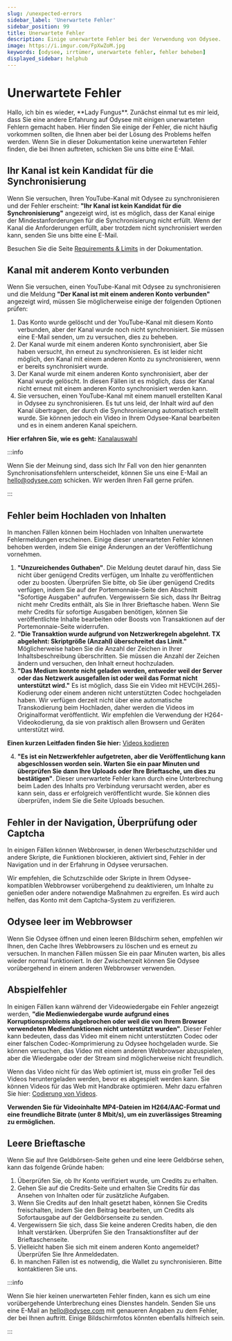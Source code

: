 ```yaml
---
slug: /unexpected-errors
sidebar_label: 'Unerwartete Fehler'
sidebar_position: 99
title: Unerwartete Fehler
description: Einige unerwartete Fehler bei der Verwendung von Odysee.
image: https://i.imgur.com/FpXwZoM.jpg
keywords: [odysee, irrtümer, unerwartete fehler, fehler beheben]
displayed_sidebar: helphub
---
```


# Unerwartete Fehler


<FungusCard size="12">
	Hallo, ich bin es wieder, **Lady Fungus**. Zunächst einmal tut es mir leid, dass Sie eine andere Erfahrung auf Odysee mit einigen unerwarteten Fehlern gemacht haben. Hier finden Sie einige der Fehler, die nicht häufig vorkommen sollten, die Ihnen aber bei der Lösung des Problems helfen werden. Wenn Sie in dieser Dokumentation keine unerwarteten Fehler finden, die bei Ihnen auftreten, schicken Sie uns bitte eine E-Mail.
</FungusCard>

## Ihr Kanal ist kein Kandidat für die Synchronisierung

Wenn Sie versuchen, Ihren YouTube-Kanal mit Odysee zu synchronisieren und der Fehler erscheint: **"Ihr Kanal ist kein Kandidat für die Synchronisierung"** angezeigt wird, ist es möglich, dass der Kanal einige der Mindestanforderungen für die Synchronisierung nicht erfüllt. Wenn der Kanal die Anforderungen erfüllt, aber trotzdem nicht synchronisiert werden kann, senden Sie uns bitte eine E-Mail.

Besuchen Sie die Seite [Requirements & Limits](https://help.odysee.tv/de/category-syncprogram/) in der Dokumentation.

## Kanal mit anderem Konto verbunden

Wenn Sie versuchen, einen YouTube-Kanal mit Odysee zu synchronisieren und die Meldung **"Der Kanal ist mit einem anderen Konto verbunden"** angezeigt wird, müssen Sie möglicherweise einige der folgenden Optionen prüfen:

1. Das Konto wurde gelöscht und der YouTube-Kanal mit diesem Konto verbunden, aber der Kanal wurde noch nicht synchronisiert. Sie müssen eine E-Mail senden, um zu versuchen, dies zu beheben.
2. Der Kanal wurde mit einem anderen Konto synchronisiert, aber Sie haben versucht, ihn erneut zu synchronisieren. Es ist leider nicht möglich, den Kanal mit einem anderen Konto zu synchronisieren, wenn er bereits synchronisiert wurde.
3. Der Kanal wurde mit einem anderen Konto synchronisiert, aber der Kanal wurde gelöscht. In diesen Fällen ist es möglich, dass der Kanal nicht erneut mit einem anderen Konto synchronisiert werden kann.
4. Sie versuchen, einen YouTube-Kanal mit einem manuell erstellten Kanal in Odysee zu synchronisieren. Es tut uns leid, der Inhalt wird auf den Kanal übertragen, der durch die Synchronisierung automatisch erstellt wurde. Sie können jedoch ein Video in Ihrem Odysee-Kanal bearbeiten und es in einem anderen Kanal speichern.

**Hier erfahren Sie, wie es geht:** [Kanalauswahl](https://help.odysee.tv/de/category-uploading/category-fileuploads/settings/)

:::info

Wenn Sie der Meinung sind, dass sich Ihr Fall von den hier genannten Synchronisationsfehlern unterscheidet, können Sie uns eine E-Mail an hello@odysee.com schicken. Wir werden Ihren Fall gerne prüfen.

:::

## Fehler beim Hochladen von Inhalten

In manchen Fällen können beim Hochladen von Inhalten unerwartete Fehlermeldungen erscheinen. Einige dieser unerwarteten Fehler können behoben werden, indem Sie einige Änderungen an der Veröffentlichung vornehmen.

1. **"Unzureichendes Guthaben"**. Die Meldung deutet darauf hin, dass Sie nicht über genügend Credits verfügen, um Inhalte zu veröffentlichen oder zu boosten. Überprüfen Sie bitte, ob Sie über genügend Credits verfügen, indem Sie auf der Portemonnaie-Seite den Abschnitt "Sofortige Ausgaben" aufrufen. Vergewissern Sie sich, dass Ihr Beitrag nicht mehr Credits enthält, als Sie in Ihrer Brieftasche haben. Wenn Sie mehr Credits für sofortige Ausgaben benötigen, können Sie veröffentlichte Inhalte bearbeiten oder Boosts von Transaktionen auf der Portemonnaie-Seite widerrufen.
2. **"Die Transaktion wurde aufgrund von Netzwerkregeln abgelehnt. TX abgelehnt: Skriptgröße (Anzahl) überschreitet das Limit."** Möglicherweise haben Sie die Anzahl der Zeichen in Ihrer Inhaltsbeschreibung überschritten. Sie müssen die Anzahl der Zeichen ändern und versuchen, den Inhalt erneut hochzuladen.
3. **"Das Medium konnte nicht geladen werden, entweder weil der Server oder das Netzwerk ausgefallen ist oder weil das Format nicht unterstützt wird."** Es ist möglich, dass Sie ein Video mit HEVC(H.265)-Kodierung oder einem anderen nicht unterstützten Codec hochgeladen haben. Wir verfügen derzeit nicht über eine automatische Transkodierung beim Hochladen, daher werden die Videos im Originalformat veröffentlicht. Wir empfehlen die Verwendung der H264-Videokodierung, da sie von praktisch allen Browsern und Geräten unterstützt wird.

**Einen kurzen Leitfaden finden Sie hier:** [Videos kodieren](https://help.odysee.tv/de/category-uploading/category-fileuploads/encoding/)

4. **"Es ist ein Netzwerkfehler aufgetreten, aber die Veröffentlichung kann abgeschlossen worden sein. Warten Sie ein paar Minuten und überprüfen Sie dann Ihre Uploads oder Ihre Brieftasche, um dies zu bestätigen"**. Dieser unerwartete Fehler kann durch eine Unterbrechung beim Laden des Inhalts pro Verbindung verursacht werden, aber es kann sein, dass er erfolgreich veröffentlicht wurde. Sie können dies überprüfen, indem Sie die Seite Uploads besuchen.

## Fehler in der Navigation, Überprüfung oder Captcha

In einigen Fällen können Webbrowser, in denen Werbeschutzschilder und andere Skripte, die Funktionen blockieren, aktiviert sind, Fehler in der Navigation und in der Erfahrung in Odysee verursachen.

Wir empfehlen, die Schutzschilde oder Skripte in Ihrem Odysee-kompatiblen Webbrowser vorübergehend zu deaktivieren, um Inhalte zu genießen oder andere notwendige Maßnahmen zu ergreifen. Es wird auch helfen, das Konto mit dem Captcha-System zu verifizieren.

## Odysee leer im Webbrowser

Wenn Sie Odysee öffnen und einen leeren Bildschirm sehen, empfehlen wir Ihnen, den Cache Ihres Webbrowsers zu löschen und es erneut zu versuchen. In manchen Fällen müssen Sie ein paar Minuten warten, bis alles wieder normal funktioniert. In der Zwischenzeit können Sie Odysee vorübergehend in einem anderen Webbrowser verwenden.

## Abspielfehler

In einigen Fällen kann während der Videowiedergabe ein Fehler angezeigt werden, **"die Medienwiedergabe wurde aufgrund eines Korruptionsproblems abgebrochen oder weil die von Ihrem Browser verwendeten Medienfunktionen nicht unterstützt wurden"**. Dieser Fehler kann bedeuten, dass das Video mit einem nicht unterstützten Codec oder einer falschen Codec-Komprimierung zu Odysee hochgeladen wurde. Sie können versuchen, das Video mit einem anderen Webbrowser abzuspielen, aber die Wiedergabe oder der Stream sind möglicherweise nicht freundlich.

Wenn das Video nicht für das Web optimiert ist, muss ein großer Teil des Videos heruntergeladen werden, bevor es abgespielt werden kann. Sie können Videos für das Web mit Handbrake optimieren. Mehr dazu erfahren Sie hier: [Codierung von Videos](https://help.odysee.tv/de/category-uploading/category-fileuploads/encoding/).

**Verwenden Sie für Videoinhalte MP4-Dateien im H264/AAC-Format und eine freundliche Bitrate (unter 8 Mbit/s), um ein zuverlässiges Streaming zu ermöglichen.**

## Leere Brieftasche

Wenn Sie auf Ihre Geldbörsen-Seite gehen und eine leere Geldbörse sehen, kann das folgende Gründe haben:

1. Überprüfen Sie, ob Ihr Konto verifiziert wurde, um Credits zu erhalten.
2. Gehen Sie auf die Credits-Seite und erhalten Sie Credits für das Ansehen von Inhalten oder für zusätzliche Aufgaben.
3. Wenn Sie Credits auf den Inhalt gesetzt haben, können Sie Credits freischalten, indem Sie den Beitrag bearbeiten, um Credits als Sofortausgabe auf der Geldbörsenseite zu senden.
4. Vergewissern Sie sich, dass Sie keine anderen Credits haben, die den Inhalt verstärken. Überprüfen Sie den Transaktionsfilter auf der Brieftaschenseite.
5. Vielleicht haben Sie sich mit einem anderen Konto angemeldet? Überprüfen Sie Ihre Anmeldedaten.
6. In manchen Fällen ist es notwendig, die Wallet zu synchronisieren. Bitte kontaktieren Sie uns.

:::info

Wenn Sie hier keinen unerwarteten Fehler finden, kann es sich um eine vorübergehende Unterbrechung eines Dienstes handeln. Senden Sie uns eine E-Mail an hello@odysee.com mit genaueren Angaben zu dem Fehler, der bei Ihnen auftritt. Einige Bildschirmfotos könnten ebenfalls hilfreich sein.

:::